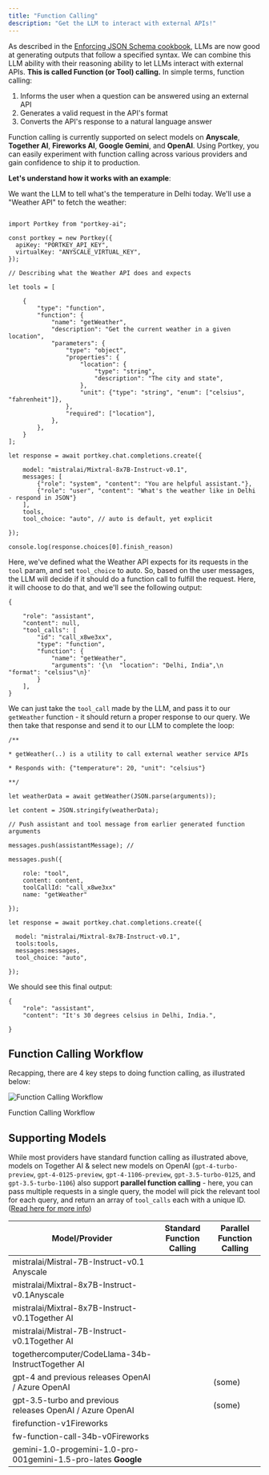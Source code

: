 ```yaml
---
title: "Function Calling"
description: "Get the LLM to interact with external APIs!"
---
```


As described in the [Enforcing JSON Schema cookbook](/guides/use-cases/enforcing-json-schema-with-anyscale-and-together), LLMs are now good at generating outputs that follow a specified syntax. We can combine this LLM ability with their reasoning ability to let LLMs interact with external APIs. **This is called Function (or Tool) calling.** In simple terms, function calling:

1. Informs the user when a question can be answered using an external API
2. Generates a valid request in the API's format
3. Converts the API's response to a natural language answer

Function calling is currently supported on select models on **Anyscale**, **Together AI**, **Fireworks AI**, **Google Gemini**, and **OpenAI**. Using Portkey, you can easily experiment with function calling across various providers and gain confidence to ship it to production.

**Let's understand how it works with an example**:

We want the LLM to tell what's the temperature in Delhi today. We'll use a "Weather API" to fetch the weather:

```Node Node

import Portkey from "portkey-ai";

const portkey = new Portkey({
  apiKey: "PORTKEY_API_KEY",
  virtualKey: "ANYSCALE_VIRTUAL_KEY",
});

// Describing what the Weather API does and expects

let tools = [

    {
        "type": "function",
        "function": {
            "name": "getWeather",
            "description": "Get the current weather in a given location",
            "parameters": {
                "type": "object",
                "properties": {
                    "location": {
                        "type": "string",
                        "description": "The city and state",
                    },
                    "unit": {"type": "string", "enum": ["celsius", "fahrenheit"]},
                },
                "required": ["location"],
            },
        },
    }
];

let response = await portkey.chat.completions.create({

    model: "mistralai/Mixtral-8x7B-Instruct-v0.1",
    messages: [
        {"role": "system", "content": "You are helpful assistant."},
        {"role": "user", "content": "What's the weather like in Delhi - respond in JSON"}
    ],
    tools,
    tool_choice: "auto", // auto is default, yet explicit

});

console.log(response.choices[0].finish_reason)
```

Here, we've defined what the Weather API expects for its requests in the `tool` param, and set `tool_choice` to auto. So, based on the user messages, the LLM will decide if it should do a function call to fulfill the request. Here, it will choose to do that, and we'll see the following output:


```Node
{

    "role": "assistant",
    "content": null,
    "tool_calls": [
        "id": "call_x8we3xx",
        "type": "function",
        "function": {
            "name": "getWeather",
            "arguments": '{\n  "location": "Delhi, India",\n  "format": "celsius"\n}'
        }
    ],
}
```

We can just take the `tool_call` made by the LLM, and pass it to our `getWeather` function - it should return a proper response to our query. We then take that response and send it to our LLM to complete the loop:


```Node
/**

* getWeather(..) is a utility to call external weather service APIs

* Responds with: {"temperature": 20, "unit": "celsius"}

**/

let weatherData = await getWeather(JSON.parse(arguments));

let content = JSON.stringify(weatherData);

// Push assistant and tool message from earlier generated function arguments

messages.push(assistantMessage); //

messages.push({

    role: "tool",
    content: content,
    toolCallId: "call_x8we3xx"
    name: "getWeather"

});

let response = await portkey.chat.completions.create({

  model: "mistralai/Mixtral-8x7B-Instruct-v0.1",
  tools:tools,
  messages:messages,
  tool_choice: "auto",

});

```

We should see this final output:

```Node
{
    "role": "assistant",
    "content": "It's 30 degrees celsius in Delhi, India.",

}
```

## Function Calling Workflow

Recapping, there are 4 key steps to doing function calling, as illustrated below:

<Frame caption="Function Calling Workflow">
  <img src="/images/guides/guides-i-1.webp" alt="Function Calling Workflow" />
</Frame>


Function Calling Workflow

## Supporting Models

While most providers have standard function calling as illustrated above, models on Together AI & select new models on OpenAI (`gpt-4-turbo-preview`, `gpt-4-0125-preview`, `gpt-4-1106-preview`, `gpt-3.5-turbo-0125`, and `gpt-3.5-turbo-1106`) also support **parallel function calling** \- here, you can pass multiple requests in a single query, the model will pick the relevant tool for each query, and return an array of `tool_calls` each with a unique ID. ([Read here for more info](https://platform.openai.com/docs/guides/function-calling/parallel-function-calling))

| Model/Provider                                                  | Standard Function Calling                             | Parallel Function Calling |
| --------------------------------------------------------------- | ----------------------------------------------------- | ------------------------- |
| mistralai/Mistral-7B-Instruct-v0.1 Anyscale                     | <Icon icon="square-check" />                                                     | <Icon icon="xmark" />                         |
| mistralai/Mixtral-8x7B-Instruct-v0.1Anyscale                    | <Icon icon="square-check" />                                                     | <Icon icon="xmark" />                         |
| mistralai/Mixtral-8x7B-Instruct-v0.1Together AI                 | <Icon icon="square-check" />                                                     | <Icon icon="square-check" />                         |
| mistralai/Mistral-7B-Instruct-v0.1Together AI                   | <Icon icon="square-check" />                                                     | <Icon icon="square-check" />                         |
| togethercomputer/CodeLlama-34b-InstructTogether AI              | <Icon icon="square-check" />                                                     | <Icon icon="square-check" />                         |
| gpt-4 and previous releases OpenAI / Azure OpenAI               | <Icon icon="square-check" />                                                     | <Icon icon="square-check" /> (some)                  |
| gpt-3.5-turbo and previous releases OpenAI / Azure OpenAI       | <Icon icon="square-check" />                                                     | <Icon icon="square-check" /> (some)                  |
| firefunction-v1Fireworks                                        | <Icon icon="square-check" />                                                     | <Icon icon="xmark" />                         |
| fw-function-call-34b-v0Fireworks                                | [<Icon icon="square-check" />](https://github.com/Portkey-AI/gateway/issues/335) | <Icon icon="xmark" />                         |
| gemini-1.0-progemini-1.0-pro-001gemini-1.5-pro-lates **Google** | [<Icon icon="square-check" />](https://github.com/Portkey-AI/gateway/issues/335) | <Icon icon="xmark" />                         |
